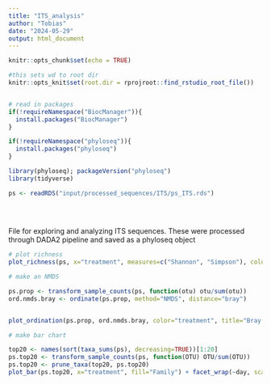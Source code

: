```yaml
---
title: "ITS_analysis"
author: "Tobias"
date: "2024-05-29"
output: html_document
---
```


```r
knitr::opts_chunk$set(echo = TRUE)

#this sets wd to root dir
knitr::opts_knit$set(root.dir = rprojroot::find_rstudio_root_file())


# read in packages
if(!requireNamespace("BiocManager")){
  install.packages("BiocManager")
}

if(!requireNamespace("phyloseq")){
  install.packages("phyloseq")
}

library(phyloseq); packageVersion("phyloseq")
library(tidyverse)


```


```r
ps <- readRDS("input/processed_sequences/ITS/ps_ITS.rds")
  
  
  
```



File for exploring and analyzing ITS sequences. These were processed through DADA2 pipeline and saved as a phyloseq object

```r



# plot richness
plot_richness(ps, x="treatment", measures=c("Shannon", "Simpson"), color="day")

```

```r

# make an NMDS

ps.prop <- transform_sample_counts(ps, function(otu) otu/sum(otu))
ord.nmds.bray <- ordinate(ps.prop, method="NMDS", distance="bray")


plot_ordination(ps.prop, ord.nmds.bray, color="treatment", title="Bray NMDS")

```

```r


# make bar chart

top20 <- names(sort(taxa_sums(ps), decreasing=TRUE))[1:20]
ps.top20 <- transform_sample_counts(ps, function(OTU) OTU/sum(OTU))
ps.top20 <- prune_taxa(top20, ps.top20)
plot_bar(ps.top20, x="treatment", fill="Family") + facet_wrap(~day, scales="free_x")



```
